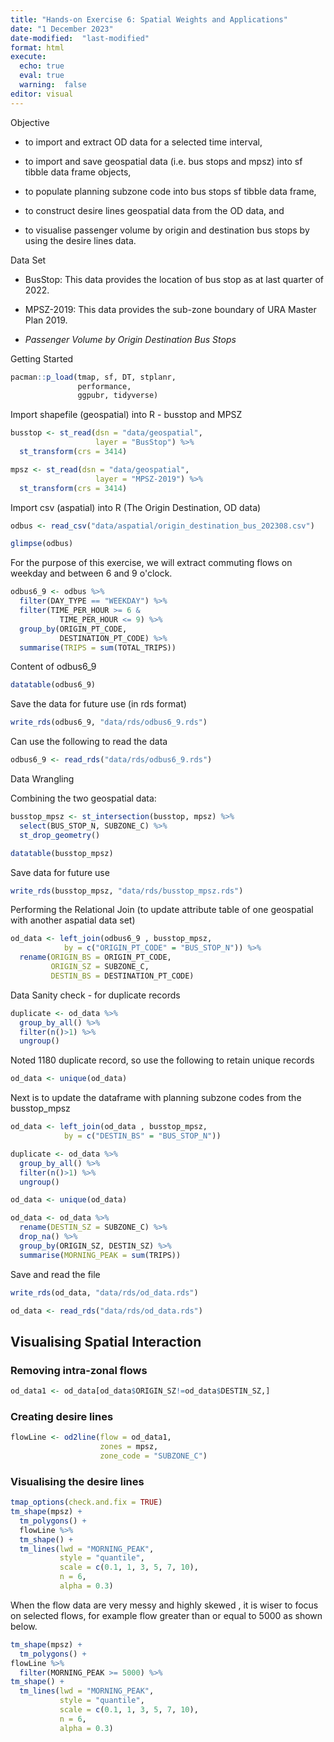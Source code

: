 ```yaml
---
title: "Hands-on Exercise 6: Spatial Weights and Applications"
date: "1 December 2023"
date-modified:  "last-modified"
format: html
execute:
  echo: true
  eval: true
  warning:  false
editor: visual
---
```


Objective

-   to import and extract OD data for a selected time interval,

-   to import and save geospatial data (i.e. bus stops and mpsz) into sf tibble data frame objects,

-   to populate planning subzone code into bus stops sf tibble data frame,

-   to construct desire lines geospatial data from the OD data, and

-   to visualise passenger volume by origin and destination bus stops by using the desire lines data.

Data Set

-   BusStop: This data provides the location of bus stop as at last quarter of 2022.

-   MPSZ-2019: This data provides the sub-zone boundary of URA Master Plan 2019.

-   *Passenger Volume by Origin Destination Bus Stops*

Getting Started

```r
pacman::p_load(tmap, sf, DT, stplanr,
               performance,
               ggpubr, tidyverse)
```

Import shapefile (geospatial) into R - busstop and MPSZ

```r
busstop <- st_read(dsn = "data/geospatial",
                   layer = "BusStop") %>%
  st_transform(crs = 3414)
```

```r
mpsz <- st_read(dsn = "data/geospatial",
                   layer = "MPSZ-2019") %>%
  st_transform(crs = 3414)
```

Import csv (aspatial) into R (The Origin Destination, OD data)

```r
odbus <- read_csv("data/aspatial/origin_destination_bus_202308.csv")
```

```r
glimpse(odbus)
```

For the purpose of this exercise, we will extract commuting flows on weekday and between 6 and 9 o\'clock.

```r
odbus6_9 <- odbus %>%
  filter(DAY_TYPE == "WEEKDAY") %>%
  filter(TIME_PER_HOUR >= 6 &
           TIME_PER_HOUR <= 9) %>%
  group_by(ORIGIN_PT_CODE,
           DESTINATION_PT_CODE) %>%
  summarise(TRIPS = sum(TOTAL_TRIPS))
```

Content of odbus6_9

```r
datatable(odbus6_9)
```

Save the data for future use (in rds format)

```r
write_rds(odbus6_9, "data/rds/odbus6_9.rds")
```

Can use the following to read the data

```r
odbus6_9 <- read_rds("data/rds/odbus6_9.rds")
```

Data Wrangling

Combining the two geospatial data:

```r
busstop_mpsz <- st_intersection(busstop, mpsz) %>%
  select(BUS_STOP_N, SUBZONE_C) %>%
  st_drop_geometry()
```

```r
datatable(busstop_mpsz)

```

Save data for future use

```r
write_rds(busstop_mpsz, "data/rds/busstop_mpsz.rds")  
```

Performing the Relational Join (to update attribute table of one geospatial with another aspatial data set)

```r
od_data <- left_join(odbus6_9 , busstop_mpsz,
            by = c("ORIGIN_PT_CODE" = "BUS_STOP_N")) %>%
  rename(ORIGIN_BS = ORIGIN_PT_CODE,
         ORIGIN_SZ = SUBZONE_C,
         DESTIN_BS = DESTINATION_PT_CODE)
```

Data Sanity check - for duplicate records

```r
duplicate <- od_data %>%
  group_by_all() %>%
  filter(n()>1) %>%
  ungroup()
```

Noted 1180 duplicate record, so use the following to retain unique records

```r
od_data <- unique(od_data)
```

Next is to update the dataframe with planning subzone codes from the busstop_mpsz

```r
od_data <- left_join(od_data , busstop_mpsz,
            by = c("DESTIN_BS" = "BUS_STOP_N")) 

duplicate <- od_data %>%
  group_by_all() %>%
  filter(n()>1) %>%
  ungroup()

od_data <- unique(od_data)

od_data <- od_data %>%
  rename(DESTIN_SZ = SUBZONE_C) %>%
  drop_na() %>%
  group_by(ORIGIN_SZ, DESTIN_SZ) %>%
  summarise(MORNING_PEAK = sum(TRIPS))
```

Save and read the file

```r
write_rds(od_data, "data/rds/od_data.rds")

od_data <- read_rds("data/rds/od_data.rds")
```

## Visualising Spatial Interaction

### Removing intra-zonal flows

```r
od_data1 <- od_data[od_data$ORIGIN_SZ!=od_data$DESTIN_SZ,]
```

### Creating desire lines

```r
flowLine <- od2line(flow = od_data1, 
                    zones = mpsz,
                    zone_code = "SUBZONE_C")
```

### Visualising the desire lines

```r
tmap_options(check.and.fix = TRUE)
tm_shape(mpsz) +
  tm_polygons() +
  flowLine %>%  
  tm_shape() +
  tm_lines(lwd = "MORNING_PEAK",
           style = "quantile",
           scale = c(0.1, 1, 3, 5, 7, 10),
           n = 6,
           alpha = 0.3)
```

When the flow data are very messy and highly skewed , it is wiser to focus on selected flows, for example flow greater than or equal to 5000 as shown below.

```r
tm_shape(mpsz) +
  tm_polygons() +
flowLine %>%  
  filter(MORNING_PEAK >= 5000) %>%
tm_shape() +
  tm_lines(lwd = "MORNING_PEAK",
           style = "quantile",
           scale = c(0.1, 1, 3, 5, 7, 10),
           n = 6,
           alpha = 0.3)
```
